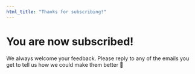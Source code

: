 ```yaml
---
html_title: "Thanks for subscribing!"
---
```

# You are now subscribed!

We always welcome your feedback. Please reply to any of the emails you get to tell us how we could make them better 🙂
